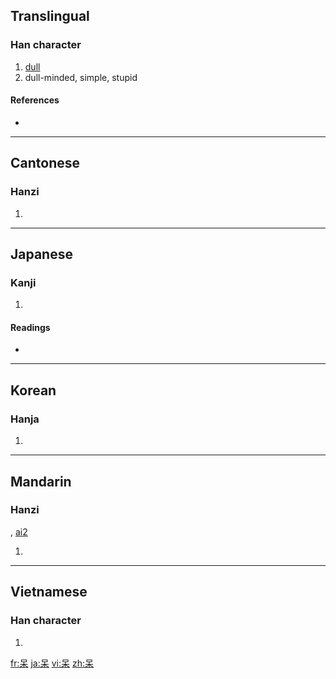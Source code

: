 {{also|騃}}
==Translingual==

===Han character===
{{Han char|rn=30|rad=口|as=04|sn=7|four=6090<sub>4</sub>|canj=口木 (RD)|ids=⿱[[口]][[木]]}}

# [[dull]]
# dull-minded, simple, stupid

====References====
* {{Han ref|kx=0181.110|dkj=03395|dj=0399.100|hdz=10585.110|uh=5446|ud=21574|bh=A762|bd=42850}}

----

==Cantonese==

===Hanzi===
{{yue-hanzi|jyut=[[daai1]], [[ngoi4]]|y=daai1, ngoi4}}

# {{defn|Cantonese}}

----

==Japanese==

===Kanji===
{{ja-kanji|grade=|rs=口04}}

# {{defn|Japanese}}

====Readings====
* {{ja-readings|on=[[ぼう]] (bō), [[がい]] (gai), [[ほう]] (hō)|kun=[[おろか]] (oroka), [[あきれる]] (akireru)}}

----

==Korean==

===Hanja===
{{ko-hanja|hangeul=[[매]], [[태]], 보|rv=mae, tae, bo|mr=mae, t'ae, po}}

# {{defn|Korean}}

----

==Mandarin==

===Hanzi===
{{cmn-hanzi|pin=[[dāi]] ([[dai1]])|wg=dai<sup>1</sup>}}, [[ai2]]

# {{defn|Mandarin}}

----

==Vietnamese==

===Han character===
{{vi-hantu|ngốc}}

# {{defn|Vietnamese}}

[[fr:呆]]
[[ja:呆]]
[[vi:呆]]
[[zh:呆]]